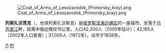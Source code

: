[[File:Coat_of_Arms_of_Lesozavodsk_(Primorsky_kray).png|thumb]]

'''列索扎沃茨克'''（{{lang-ru|Лесозаво́дск}}，也译列索扎沃斯克）是[[俄罗斯|俄罗斯]][[滨海边疆区|滨海边疆区]]的一座城市。坐落于[[乌苏里江|乌苏里江]]畔，距离中俄边境仅10公里。人口42,200人（2005年估计）；42,185人（2002年人口普查）；37,000人（1972年）。设市于1938年。

{{滨海边疆区城市}}

[[Category:滨海边疆区城市|Л]]
[[Category:外满洲城市|列]]